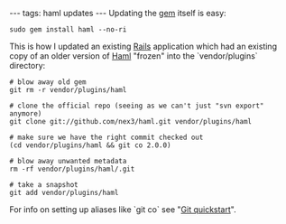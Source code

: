---
tags: haml updates
---
Updating the [[gem]] itself is easy:

 sudo gem install haml --no-ri

This is how I updated an existing [[Rails]] application which had an existing copy of an older version of [[Haml]] "frozen" into the `vendor/plugins` directory:

<pre># blow away old gem
git rm -r vendor/plugins/haml

# clone the official repo (seeing as we can't just "svn export" anymore)
git clone git://github.com/nex3/haml.git vendor/plugins/haml

# make sure we have the right commit checked out
(cd vendor/plugins/haml && git co 2.0.0)

# blow away unwanted metadata
rm -rf vendor/plugins/haml/.git

# take a snapshot
git add vendor/plugins/haml</pre>

For info on setting up aliases like `git co` see "[[Git quickstart]]".
